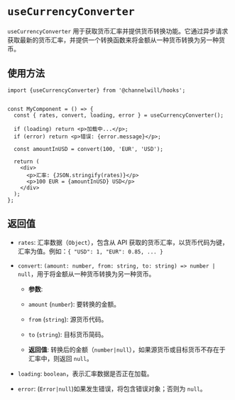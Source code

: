 <Meta title="Tool Hooks/useCurrencyConverter" />

# `useCurrencyConverter`

`useCurrencyConverter` 用于获取货币汇率并提供货币转换功能。它通过异步请求获取最新的货币汇率，并提供一个转换函数来将金额从一种货币转换为另一种货币。


## 使用方法

```tsx
import {useCurrencyConverter} from '@channelwill/hooks';


const MyComponent = () => {
  const { rates, convert, loading, error } = useCurrencyConverter();

  if (loading) return <p>加载中...</p>;
  if (error) return <p>错误: {error.message}</p>;

  const amountInUSD = convert(100, 'EUR', 'USD');

  return (
    <div>
      <p>汇率: {JSON.stringify(rates)}</p>
      <p>100 EUR = {amountInUSD} USD</p>
    </div>
  );
};
```

## 返回值

- `rates`: 汇率数据（`Object`），包含从 API 获取的货币汇率，以货币代码为键，汇率为值。例如：`{ "USD": 1, "EUR": 0.85, ... }`
- `convert`: `(amount: number, from: string, to: string) => number | null`，用于将金额从一种货币转换为另一种货币。
  - __参数__:

  - `amount` (`number`): 要转换的金额。

  - `from` (`string`): 源货币代码。

  - `to` (`string`): 目标货币简码。

  - __返回值__: 转换后的金额（`number|null`），如果源货币或目标货币不存在于汇率中，则返回 `null`。

- `loading`: `boolean`，表示汇率数据是否正在加载。

- `error`: (`Error|null`)如果发生错误，将包含错误对象；否则为 `null`。

